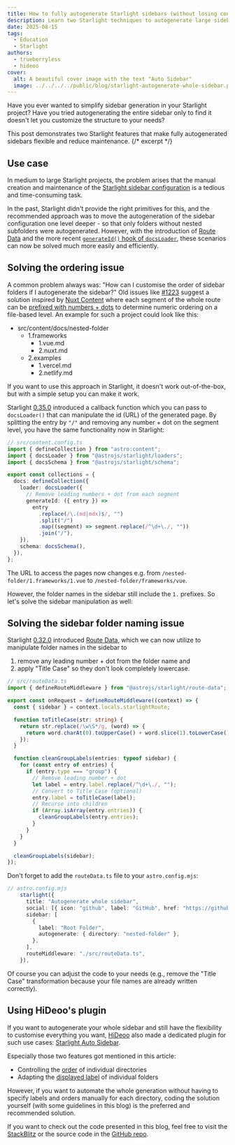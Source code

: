 ```yaml
---
title: How to fully autogenerate Starlight sidebars (without losing control)
description: Learn two Starlight techniques to autogenerate large sidebars while keeping clean URLs and labels.
date: 2025-08-15
tags:
  - Education
  - Starlight
authors:
  - trueberryless
  - hideoo
cover:
  alt: A beautiful cover image with the text "Auto Sidebar"
  image: ../../../../public/blog/starlight-autogenerate-whole-sidebar.png
---
```



Have you ever wanted to simplify sidebar generation in your Starlight project? Have you tried autogenerating the entire sidebar only to find it doesn't let you customize the structure to your needs?

This post demonstrates two Starlight features that make fully autogenerated sidebars flexible and reduce maintenance.
{/* excerpt */}

## Use case

In medium to large Starlight projects, the problem arises that the manual creation and maintenance of the [Starlight sidebar configuration](https://starlight.astro.build/reference/configuration/#sidebar) is a tedious and time-consuming task. 

In the past, Starlight didn't provide the right primitives for this, and the recommended approach was to move the autogeneration of the sidebar configuration one level deeper - so that only folders without nested subfolders were autogenerated. However, with the introduction of [Route Data](https://starlight.astro.build/guides/route-data/) and the more recent [`generateId()` hook of `docsLoader`](https://starlight.astro.build/reference/configuration/#generateid), these scenarios can now be solved much more easily and efficiently.

## Solving the ordering issue

A common problem always was: "How can I customise the order of sidebar folders if I autogenerate the sidebar?" Old issues like [#1223](https://github.com/withastro/starlight/issues/1223) suggest a solution inspired by [Nuxt Content](https://content.nuxt.com) where each segment of the whole route can be [prefixed with numbers + dots](https://v2.content.nuxt.com/usage/content-directory#ordering) to determine numeric ordering on a file-based level. An example for such a project could look like this:

<FileTree>

- src/content/docs/nested-folder
  - 1.frameworks
    - 1.vue.md
    - 2.nuxt.md
  - 2.examples
    - 1.vercel.md
    - 2.netlify.md

</FileTree>


If you want to use this approach in Starlight, it doesn't work out-of-the-box, but with a simple setup you can make it work.

Starlight [0.35.0](https://github.com/withastro/starlight/releases/tag/%40astrojs%2Fstarlight%400.35.0) introduced a callback function which you can pass to `docsLoader()` that can manipulate the id (URL) of the generated page. By splitting the entry by `"/"` and removing any number + dot on the segment level, you have the same functionality now in Starlight:

```ts {9-15}
// src/content.config.ts
import { defineCollection } from "astro:content";
import { docsLoader } from "@astrojs/starlight/loaders";
import { docsSchema } from "@astrojs/starlight/schema";

export const collections = {
  docs: defineCollection({
    loader: docsLoader({
      // Remove leading numbers + dot from each segment
      generateId: ({ entry }) =>
        entry
          .replace(/\.(md|mdx)$/, "")
          .split("/")
          .map((segment) => segment.replace(/^\d+\./, ""))
          .join("/"),
    }),
    schema: docsSchema(),
  }),
};
```

The URL to access the pages now changes e.g. from `/nested-folder/1.frameworks/1.vue` to `/nested-folder/frameworks/vue`.

However, the folder names in the sidebar still include the `1.` prefixes. So let's solve the sidebar manipulation as well:

## Solving the sidebar folder naming issue

Starlight [0.32.0](https://github.com/withastro/starlight/releases/tag/%40astrojs%2Fstarlight%400.32.0) introduced [Route Data](https://starlight.astro.build/guides/route-data/), which we can now utilize to manipulate folder names in the sidebar to

1. remove any leading number + dot from the folder name and
2. apply "Title Case" so they don't look completely lowercase.

```ts
// src/routeData.ts
import { defineRouteMiddleware } from "@astrojs/starlight/route-data";

export const onRequest = defineRouteMiddleware((context) => {
  const { sidebar } = context.locals.starlightRoute;

  function toTitleCase(str: string) {
    return str.replace(/\w\S*/g, (word) => {
      return word.charAt(0).toUpperCase() + word.slice(1).toLowerCase();
    });
  }

  function cleanGroupLabels(entries: typeof sidebar) {
    for (const entry of entries) {
      if (entry.type === "group") {
        // Remove leading number + dot
        let label = entry.label.replace(/^\d+\./, "");
        // Convert to Title Case (optional)
        entry.label = toTitleCase(label);
        // Recurse into children
        if (Array.isArray(entry.entries)) {
          cleanGroupLabels(entry.entries);
        }
      }
    }
  }

  cleanGroupLabels(sidebar);
});
```

Don't forget to add the `routeData.ts` file to your `astro.config.mjs`:

```ts ins={11}
// astro.config.mjs
    starlight({
      title: "Autogenerate whole sidebar",
      social: [{ icon: "github", label: "GitHub", href: "https://github.com/withastro/starlight" }],
      sidebar: [
        {
          label: "Root Folder",
          autogenerate: { directory: "nested-folder" },
        },
      ],
      routeMiddleware: "./src/routeData.ts",
    }),
```

Of course you can adjust the code to your needs (e.g., remove the "Title Case" transformation because your file names are already written correctly).

## Using HiDeoo's plugin

If you want to autogenerate your whole sidebar and still have the flexibility to customise everything you want, [HiDeoo](https://github.com/HiDeoo) also made a dedicated plugin for such use cases: [Starlight Auto Sidebar](https://starlight-auto-sidebar.netlify.app).

Especially those two features got mentioned in this article:

- Controlling the [order](https://starlight-auto-sidebar.netlify.app/metadata/#order) of individual directories
- Adapting the [displayed label](https://starlight-auto-sidebar.netlify.app/metadata/#label) of individual folders

However, if you want to automate the whole generation without having to specify labels and orders manually for each directory, coding the solution yourself (with some guidelines in this blog) is the preferred and recommended solution.

If you want to check out the code presented in this blog, feel free to visit the [StackBlitz](https://stackblitz.com/github/trueberryless/starlight-autogenerate-whole-sidebar?file=src%2Fcontent.config.ts) or the source code in the [GitHub repo](https://github.com/trueberryless/starlight-autogenerate-whole-sidebar).
